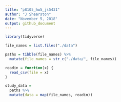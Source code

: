 ```yaml
---
title: "p8105_hw5_js5431"
author: "J Shearston"
date: "November 5, 2018"
output: github_document
---
```


```r

library(tidyverse)

```


```r

file_names = list.files("./data")

paths = tibble(file_names) %>% 
  mutate(file_names = str_c("./data/", file_names))

```


```r

readin = function(x) {
  read_csv(file = x)
}

```

```r

study_data = 
  paths %>% 
  mutate(data = map(file_names, readin))

```

